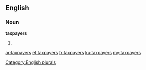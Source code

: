 ==English==

===Noun===
'''taxpayers'''

# {{plural of|[[taxpayer]]}}

[[Category:English plurals]]

[[ar:taxpayers]]
[[et:taxpayers]]
[[fr:taxpayers]]
[[ku:taxpayers]]
[[my:taxpayers]]
